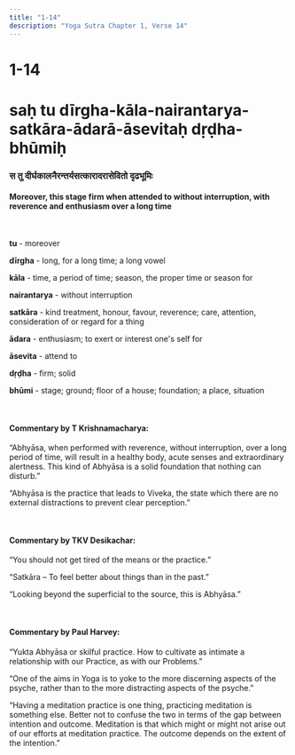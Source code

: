 ```yaml
---
title: "1-14"
description: "Yoga Sutra Chapter 1, Verse 14"
---
```


# 1-14

# saḥ tu dīrgha-kāla-nairantarya-satkāra-ādarā-āsevitaḥ dṛḍha-bhūmiḥ

### स तु दीर्घकालनैरन्तर्यसत्कारादरासेवितो दृढभूमिः

#### Moreover, this stage firm when attended to without interruption, with reverence and enthusiasm over a long time

<br />

**tu** - moreover <br />

**dīrgha** - long, for a long time; a long vowel <br />

**kāla** - time, a period of time; season, the proper time or season for <br />

**nairantarya** - without interruption <br />

**satkāra** - kind treatment, honour, favour, reverence; care, attention, consideration of or regard for a thing <br />

**ādara** - enthusiasm; to exert or interest one's self for <br />

**āsevita** - attend to <br />

**dṛḍha** - firm; solid <br />

**bhūmi** - stage; ground; floor of a house; foundation; a place, situation <br />

<br />

#### Commentary by T Krishnamacharya:

“Abhyāsa, when performed with reverence,
without interruption, over a long period of time, will result
in a healthy body, acute senses and extraordinary alertness.
This kind of Abhyāsa is a solid foundation that nothing can disturb.”

“Abhyāsa is the practice that leads to Viveka,
the state which there are no external distractions to prevent clear perception.”

<br />

#### Commentary by TKV Desikachar:

“You should not get tired of
the means or the practice.”

“Satkāra –
To feel better about things than in the past.”

“Looking beyond the superficial to the source,
this is Abhyāsa.”

<br />

#### Commentary by Paul Harvey:

“Yukta Abhyāsa or skilful practice.
How to cultivate as intimate a
relationship with our Practice,
as with our Problems.”

“One of the aims in Yoga is to yoke to
the more discerning aspects of the psyche,
rather than to the more distracting aspects of the psyche.”

“Having a meditation practice is one thing,
practicing meditation is something else.
Better not to confuse the two in terms of
the gap between intention and outcome.
Meditation is that which might or might not
arise out of our efforts at meditation practice.
The outcome depends on the extent of the intention.”
